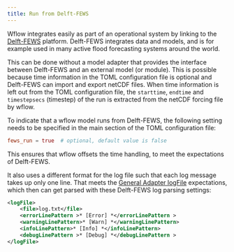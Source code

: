 ```yaml
---
title: Run from Delft-FEWS
---
```


Wflow integrates easily as part of an operational system by linking to the
[Delft-FEWS](https://oss.deltares.nl/web/delft-fews/) platform. Delft-FEWS integrates data and
models, and is for example used in many active flood forecasting systems around the world.

This can be done without a model adapter that provides the interface between Delft-FEWS and an
external model (or module). This is possible because time information in the TOML configuration
file is optional and Delft-FEWS can import and export netCDF files. When time information is
left out from the TOML configuration file, the `starttime`, `endtime` and `timestepsecs`
(timestep) of the run is extracted from the netCDF forcing file by wflow.

To indicate that a wflow model runs from Delft-FEWS, the following setting needs to be
specified in the main section of the TOML configuration file:

```toml
fews_run = true  # optional, default value is false
```

This ensures that wflow offsets the time handling, to meet the expectations of Delft-FEWS.

It also uses a different format for the log file such that each log message takes up only one
line. That meets the [General Adapter
logFile](https://publicwiki.deltares.nl/display/FEWSDOC/05+General+Adapter+Module#id-05GeneralAdapterModule-logFile)
expectations, which then can get parsed with these Delft-FEWS log parsing settings:

```xml
<logFile>
    <file>log.txt</file>
    <errorLinePattern >* [Error] *</errorLinePattern >
    <warningLinePattern>* [Warn] *</warningLinePattern>
    <infoLinePattern>* [Info] *</infoLinePattern>
    <debugLinePattern >* [Debug] *</debugLinePattern >
</logFile>
```

